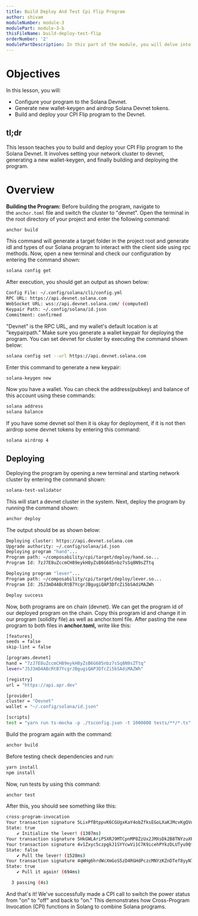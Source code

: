 ```yaml
---
title: Build Deploy And Test Cpi Flip Program
author: shivam
moduleNumber: module-3
modulePart: module-3-b
thisFileName: build-deploy-test-flip
orderNumber: '2'
modulePartDescription: In this part of the module, you will delve into code design and develop an actual flip program by utilizing cross-program invocation techniques in Solana using Solidity. The process begins with creating an interface in Solidity. Subsequently, you will write tests for it using `TypeScript` and proceed with building, deploying, and testing this flip program
---
```


# Objectives

In this lesson, you will:

- Configure your program to the Solana Devnet.
- Generate new wallet-keygen and airdrop Solana Devnet tokens.
- Build and deploy your CPI Flip program to the Devnet.

## tl;dr

This lesson teaches you to build and deploy your CPI Flip program to the Solana Devnet. It involves setting your network cluster to devnet, generating a new wallet-keygen, and finally building and deploying the program.

# Overview

**Building the Program:** Before building the program, navigate to the `anchor.toml` file and switch the cluster to "devnet". Open the terminal in the root directory of your project and enter the following command:

```bash
anchor build
```

This command will generate a target folder in the project root and generate idl and types of our Solana program to interact with the client side using rpc methods. Now, open a new terminal and check our configuration by entering the command shown:

```bash
solana config get
```

After execution, you should get an output as shown below:

```bash
Config File: ~/.config/solana/cli/config.yml
RPC URL: https://api.devnet.solana.com
WebSocket URL: wss://api.devnet.solana.com/ (computed)
Keypair Path: ~/.config/solana/id.json
Commitment: confirmed
```

"Devnet" is the RPC URL, and my wallet's default location is at "keypairpath." Make sure you generate a wallet keypair for deploying the program. You can set devnet for cluster by executing the command shown below:

```bash
solana config set --url https://api.devnet.solana.com
```

Enter this command to generate a new keypair:

```bash
solana-keygen new
```

Now you have a wallet. You can check the address(pubkey) and balance of this account using these commands:

```bash
solana address
solana balance
```

If you have some devnet sol then it is okay for deployment, if it is not then airdrop some devnet tokens by entering this command:

```bash
solana airdrop 4
```

## Deploying

Deploying the program by opening a new terminal and starting network cluster by entering the command shown:

```bash
solana-test-validator
```

This will start a devnet cluster in the system. Next, deploy the program by running the command shown:

```bash
anchor deploy
```

The output should be as shown below:

```bash
Deploying cluster: https://api.devnet.solana.com
Upgrade authority: ~/.config/solana/id.json
Deploying program "hand"...
Program path: ~/composability/cpi/target/deploy/hand.so...
Program Id: 7zJ7E8uZccmCH89eykH8yZsB6G685nbz7sSq8N9sZTtq

Deploying program "lever"...
Program path: ~/composability/cpi/target/deploy/lever.so...
Program Id: J5J3mD4ABcRtB7YcgrJBgugiQAP3DfcZi5bSAdiMAZWh

Deploy success
```

Now, both programs are on chain (devnet). We can get the program id of our deployed program on the chain. Copy this program id and change it in our program (solidity file) as well as anchor.toml file. After pasting the new program to both files in **anchor.toml,** write like this:

```bash
[features]
seeds = false
skip-lint = false

[programs.devnet]
hand = "7zJ7E8uZccmCH89eykH8yZsB6G685nbz7sSq8N9sZTtq"
lever="J5J3mD4ABcRtB7YcgrJBgugiQAP3DfcZi5bSAdiMAZWh"

[registry]
url = "https://api.apr.dev"

[provider]
cluster = "Devnet"
wallet = "~/.config/solana/id.json"

[scripts]
test = "yarn run ts-mocha -p ./tsconfig.json -t 1000000 tests/**/*.ts"
```

Build the program again with the command:

```bash
anchor build
```

Before testing check dependencies and run:

```bash
yarn install
npm install
```

Now, run tests by using this command:

```bash
anchor test
```

After this, you should see something like this:

```bash
cross-program-invocation
Your transaction signature 5LixPfBtppvK6CGUgxKaY4obZfksEGoLXaKJMcvKgQVqcAir91oc1NHc8SCJ9MTbt4U9jvBHgQJPEQxwgkbqSXQv
State: true
    ✔ Initialize the lever! (1307ms)
Your transaction signature 5HkGWLAriP5XRJ9MTCpnMP8ZzUx2JMXsDk2B8TNYzuXPm4Wng1BwfaDMsUwiXqHjSVA683DA9YWuWVUKNvN4hyDV
Your transaction signature 4v1Zxyc5czpgkJ1SYYcwVi1C7K9icehPYkzDLUTyu9QfenaYqRnnkzVfX5Hyw6LXvA5kcdZEaiDsVx6o1hyNJx6x
State: false
    ✔ Pull the lever! (1528ms)
Your transaction signature 4qWHg6hrdWcXmGoS5zD4RGHdPczcMNYzKZnDTef8yyN7RNJj5Spj1ULG2ii6wBgf4pSczZNd3bApxedDQCKhSFhW
State: true
    ✔ Pull it again! (694ms)

  3 passing (4s)
```

And that's it! We've successfully made a CPI call to switch the power status from "on" to "off" and back to "on." This demonstrates how Cross-Program Invocation (CPI) functions in Solang to combine Solana programs.